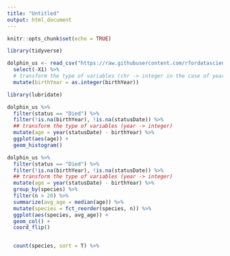 ```yaml
---
title: "Untitled"
output: html_document
---
```


```r
knitr::opts_chunk$set(echo = TRUE)
```

```r
library(tidyverse)

dolphin_us <- read_csv("https://raw.githubusercontent.com/rfordatascience/tidytuesday/master/data/2018/2018-12-18/allCetaceanData.csv") %>% 
  select(-X1) %>% 
  # transform the type of variables (chr -> integer in the case of year)
  mutate(birthYear = as.integer(birthYear))

```

```r
library(lubridate)

dolphin_us %>% 
  filter(status == "Died") %>% 
  filter(!is.na(birthYear), !is.na(statusDate)) %>% 
  ## transform the type of variables (year -> integer)
  mutate(age = year(statusDate) - birthYear) %>% 
  ggplot(aes(age)) +
  geom_histogram()

dolphin_us %>%
  filter(status == "Died") %>% 
  filter(!is.na(birthYear), !is.na(statusDate)) %>% 
  ## transform the type of variables (year -> integer)
  mutate(age = year(statusDate) - birthYear) %>% 
  group_by(species) %>% 
  filter(n > 20) %>% 
  summarize(avg_age = median(age)) %>% 
  mutate(species = fct_reorder(species, n)) %>% 
  ggplot(aes(species, avg_age)) +
  geom_col() +
  coord_flip()


  count(species, sort = T) %>% 
  
  
  
```


